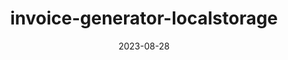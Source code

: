 ---
title: invoice-generator-localstorage
date: 2023-08-28
description: Invoice Generator with Localstorage
repo: https://github.com/jagmitg/invoice-generator-localstorage
tags: TypeScript, HTML, SCSS, JavaScript
---